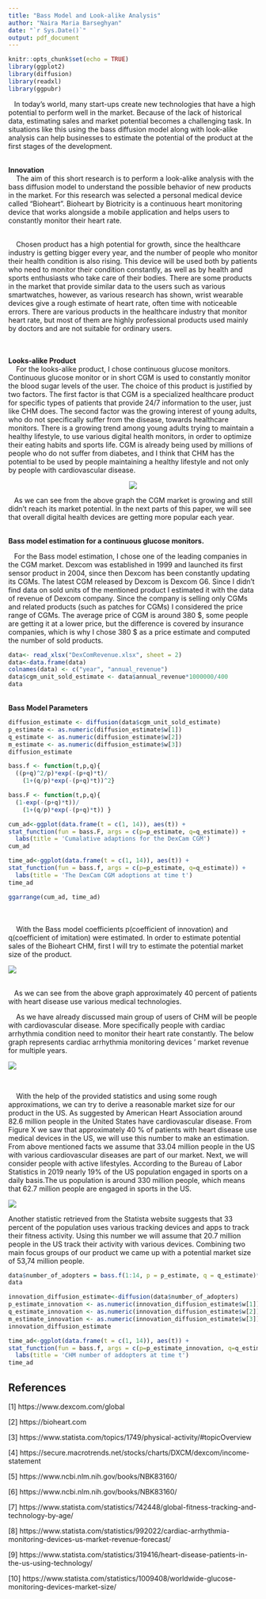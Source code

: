 ```yaml
---
title: "Bass Model and Look-alike Analysis"
author: "Naira Maria Barseghyan"
date: "`r Sys.Date()`"
output: pdf_document
---
```


```r
knitr::opts_chunk$set(echo = TRUE)
library(ggplot2)
library(diffusion)
library(readxl)
library(ggpubr)
```

&nbsp;&nbsp; In today's world, many start-ups create new technologies that have a high potential to perform well in the market. Because of the lack of historical data, estimating sales and market potential becomes a challenging task. In situations like this using the bass diffusion model along with look-alike analysis can help businesses to estimate the potential of the product at the first stages of the development.
<br> 
<br>

**Innovation**
\
&nbsp;&nbsp;&nbsp; The aim of this short research is to perform a look-alike analysis with the bass diffusion model to understand the possible behavior of new products in the market. For this research was selected a personal medical device called “Bioheart”.
Bioheart by Biotricity is a continuous heart monitoring device that works alongside a mobile application and helps users to constantly monitor their heart rate.
<br>
<br>


 &nbsp;&nbsp;&nbsp; Chosen product has a high potential for growth, since the healthcare industry is getting bigger every year, and the number of people who monitor their health condition is also rising. This device will be used both by patients who need to monitor their condition constantly, as well as by health and sports enthusiasts who take care of their bodies. There are some products in the market that provide similar data to the users such as various smartwatches, however, as various research has shown, wrist wearable devices give a rough estimate of heart rate, often time with noticeable errors. There are various products in the healthcare industry that monitor heart rate, but most of them are highly professional products used mainly by doctors and are not suitable for ordinary users.
\
<br>
<br>

**Looks-alike Product**
\
&nbsp;&nbsp;&nbsp; For the looks-alike product, I chose continuous glucose monitors. Continuous glucose monitor or in short CGM is used to constantly monitor the blood sugar levels of the user.  The choice of this product is justified by two factors. The first factor is that CGM is a specialized healthcare product for specific types of patients that provide 24/7 information to the user, just like CHM does. The second factor was the growing interest of young adults, who do not specifically suffer from the disease, towards healthcare monitors. There is a growing trend among young adults trying to maintain a healthy lifestyle, to use various digital health monitors, in order to optimize their eating habits and sports life. CGM is already being used by millions of people who do not suffer from diabetes, and I think that CHM has the potential to be used by people maintaining a healthy lifestyle and not only by people with cardiovascular disease. 



<center>

![](./cgm2017_2027.png)

</center>

\begin{center}
[Figure 1]
\end{center}

 &nbsp;&nbsp;&nbsp;As we can see from the above graph the CGM market is growing and still didn’t reach its market potential. In the next parts of this paper, we will see that overall digital health devices are getting more popular each year.

\
**Bass model estimation for a continuous glucose monitors.**
\

 &nbsp;&nbsp;&nbsp;For the Bass model estimation, I chose one of the leading companies in the CGM market. Dexcom was established in 1999 and launched its first sensor product in 2004, since then Dexcom has been constantly updating its CGMs. The latest CGM released by Dexcom is Dexcom G6. Since I didn’t find data on sold units of the mentioned product I estimated it with the data of revenue of Dexcom company. Since the company is selling only CGMs and related products (such as patches for CGMs) I considered the price range of CGMs. The average price of CGM is around 380 \$, some people are getting it at a lower price, but the difference is covered by insurance companies, which is why I chose 380 \$ as a price estimate and computed the number of sold products.

```r
data<- read_xlsx("DexComRevenue.xlsx", sheet = 2)
data<-data.frame(data)
colnames(data) <- c("year", "annual_revenue")
data$cgm_unit_sold_estimate <- data$annual_revenue*1000000/400
data
```
\
**Bass Model Parameters**
\
```r
diffusion_estimate <- diffusion(data$cgm_unit_sold_estimate)
p_estimate <- as.numeric(diffusion_estimate$w[1])
q_estimate <- as.numeric(diffusion_estimate$w[2])
m_estimate <- as.numeric(diffusion_estimate$w[3])
diffusion_estimate
```


```r
bass.f <- function(t,p,q){
  ((p+q)^2/p)*exp(-(p+q)*t)/
    (1+(q/p)*exp(-(p+q)*t))^2}
```

```r
bass.F <- function(t,p,q){
  (1-exp(-(p+q)*t))/
    (1+(q/p)*exp(-(p+q)*t)) }
```

```r
cum_ad<-ggplot(data.frame(t = c(1, 14)), aes(t)) +
stat_function(fun = bass.F, args = c(p=p_estimate, q=q_estimate)) + 
  labs(title = 'Cumalative adaptions for the DexCam CGM')
cum_ad
```

\begin{center}
[Figure 2]
\end{center}

```r
time_ad<-ggplot(data.frame(t = c(1, 14)), aes(t)) +
stat_function(fun = bass.f, args = c(p=p_estimate, q=q_estimate)) + 
  labs(title = 'The DexCam CGM adoptions at time t')
time_ad
```
\begin{center}
[Figure 3]
\end{center}
```r
ggarrange(cum_ad, time_ad)
```

\begin{center}
[Figure 4]
\end{center}

<br>
<br> 
 &nbsp;&nbsp;&nbsp; With the Bass model coefficients p(coefficient of innovation) and q(coefficient of imitation) were estimated. In order to estimate potential sales of the Bioheart CHM, first I will try to estimate the potential market size of the product. 
 
![](./heart_monitor_usage.png)
\begin{center}
[Figure 5]
\end{center}

<br>
&nbsp;&nbsp;&nbsp;As we can see from the above graph approximately 40 percent of patients with heart disease use various medical technologies.

&nbsp;&nbsp;&nbsp; As we have already discussed main group of users of CHM will be people with cardiovascular disease. More specifically people with cardiac arrhythmia condition need to monitor their heart rate constantly. The below graph represents cardiac arrhythmia monitoring devices ' market revenue for multiple years.  

![](./cardiovascular_monitoring.png)
\begin{center}
[Figure 6]
\end{center}

<br>

&nbsp;&nbsp;&nbsp; With the help of the provided statistics and using some rough approximations, we can try to derive a reasonable market size for our product in the US. 
As suggested by American Heart Association around 82.6 million people in the United States have cardiovascular disease. From Figure X we saw that approximately 40 %  of patients with heart disease use medical devices in the US, we will use this number to make an estimation. From above mentioned facts we assume that 33.04 million people in the US with various cardiovascular diseases are part of our market.
Next, we will consider people with active lifestyles. According to the Bureau of Labor Statistics in 2019 nearly 19% of the US population engaged in sports on a daily basis.The us population is around 330 million people, which means that 62.7 million people are engaged in sports in the US.

![](./tracking_device_usage.png)
\begin{center}
[Figure 7]
\end{center}
 Another statistic retrieved from the Statista website suggests that 33 percent of the population uses various tracking devices and apps to track their fitness activity. Using this number we will assume that 20.7 million people in the US track their activity with various devices. 
Combining two main focus groups of our product we came up with a potential market size of 53,74 million people.




```r
data$number_of_adopters = bass.f(1:14, p = p_estimate, q = q_estimate)* 53740000
data
```


```r
innovation_diffusion_estimate<-diffusion(data$number_of_adopters)
p_estimate_innovation <- as.numeric(innovation_diffusion_estimate$w[1])
q_estimate_innovation <- as.numeric(innovation_diffusion_estimate$w[2])
m_estimate_innovation <- as.numeric(innovation_diffusion_estimate$w[3])
innovation_diffusion_estimate
```


```r
time_ad<-ggplot(data.frame(t = c(1, 14)), aes(t)) +
stat_function(fun = bass.f, args = c(p=p_estimate_innovation, q=q_estimate_innovation)) + 
  labs(title = 'CHM number of addopters at time t')
time_ad
```
\begin{center}
[Figure 8]
\end{center}


\newpage
## References
[1] https://www.dexcom.com/global

[2] https://bioheart.com

[3] https://www.statista.com/topics/1749/physical-activity/#topicOverview

[4] https://secure.macrotrends.net/stocks/charts/DXCM/dexcom/income-statement 

[5] https://www.ncbi.nlm.nih.gov/books/NBK83160/  

[6] https://www.ncbi.nlm.nih.gov/books/NBK83160/

[7] https://www.statista.com/statistics/742448/global-fitness-tracking-and-technology-by-age/

[8] https://www.statista.com/statistics/992022/cardiac-arrhythmia-monitoring-devices-us-market-revenue-forecast/ 

[9] https://www.statista.com/statistics/319416/heart-disease-patients-in-the-us-using-technology/

[10] https://www.statista.com/statistics/1009408/worldwide-glucose-monitoring-devices-market-size/

